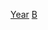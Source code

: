 {{Parent category}}
{{Commons category|Olympic biathletes by year}}
[[Category:奧運冬季兩項運動員|Year]]
[[Category:各年各项目冬季奥运运动员|B]]